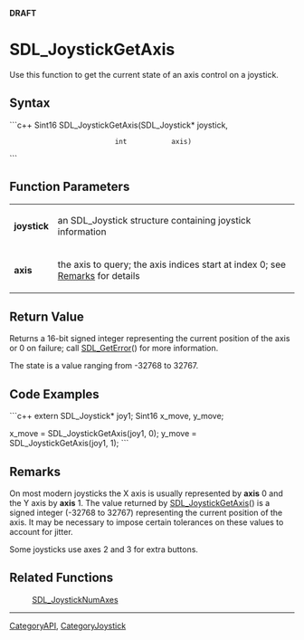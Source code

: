 '''DRAFT'''

= SDL_JoystickGetAxis =
Use this function to get the current state of an axis control on a joystick.


== Syntax ==
```c++
Sint16 SDL_JoystickGetAxis(SDL_Joystick* joystick,
                           int           axis)
```

== Function Parameters ==
{|
|'''joystick'''
|an SDL_Joystick structure containing joystick information
|-
|'''axis'''
|the axis to query; the axis indices start at index 0; see [[#Remarks|Remarks]] for details
|}

== Return Value ==
Returns a 16-bit signed integer representing the current position of the axis or 0 on failure; call [[SDL_GetError]]() for more information.

The state is a value ranging from -32768 to 32767. <!-- <span style="color: green;">Is this the RV or a Remark?</span> -->

== Code Examples ==
```c++
extern SDL_Joystick* joy1;
Sint16 x_move, y_move;

x_move = SDL_JoystickGetAxis(joy1, 0);
y_move = SDL_JoystickGetAxis(joy1, 1);
```

== Remarks ==
On most modern joysticks the X axis is usually represented by '''axis''' 0 and the Y axis by '''axis''' 1. The value returned by [[SDL_JoystickGetAxis]]() is a signed integer (-32768 to 32767) representing the current position of the axis.  It may be necessary to impose certain tolerances on these values to account for jitter.

Some joysticks use axes 2 and 3 for extra buttons. <!-- <span style="color: green;">Or 3 and 4?</span> -->

== Related Functions ==
:[[SDL_JoystickNumAxes]]

----
[[CategoryAPI]], [[CategoryJoystick]]
